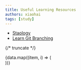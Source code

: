 ```yaml
---
title: Useful Learning Resources
authors: xiaohai
tags: [study]
---
```



- [Staology](https://www.statology.org)
- [Learn Git Branching](https://learngitbranching.js.org)

{/* truncate */}

<div class="container">
  <div class="row">
    {data.map((item, i) => (
      <div key={i} class="col col--6 margin-bottom--md">
        <ShowcaseCard {...item} />
      </div>
    ))}
  </div>
</div>

